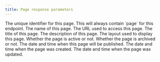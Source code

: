 ```yaml
---
title: Page response parameters
---
```


<Parameter name="id" type="string">
The unique identifier for this page.
</Parameter>

<Parameter name="object" type="string">
This will always contain `page` for this endpoint.
</Parameter>

<Parameter name="name" type="string">
The name of this page.
</Parameter>

<Parameter name="uri" type="string">
The URL used to access this page.
</Parameter>

<Parameter name="title" type="string">
The title of this page.
</Parameter>

<Parameter name="description" type="string">
The description of this page.
</Parameter>

<Parameter name="layout" type="string">
The layout used to display this page.
</Parameter>

<Parameter name="active" type="boolean">
Whether the page is active or not.
</Parameter>

<Parameter name="archived" type="boolean">
Whether the page is archived or not.
</Parameter>

<Parameter name="publish_date" type="string">
The date and time when this page will be published.
</Parameter>

<Parameter name="created_at" type="string">
The date and time when the page was created.
</Parameter>

<Parameter name="updated_at" type="string">
The date and time when the page was updated.
</Parameter>
